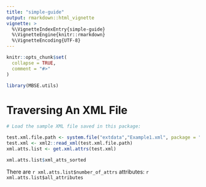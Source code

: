 ```yaml
---
title: "simple-guide"
output: rmarkdown::html_vignette
vignette: >
  %\VignetteIndexEntry{simple-guide}
  %\VignetteEngine{knitr::rmarkdown}
  %\VignetteEncoding{UTF-8}
---
```


```r
knitr::opts_chunk$set(
  collapse = TRUE,
  comment = "#>"
)
```

```r
library(MBSE.utils)
```


# Traversing An XML File

```r

# Load the sample XML file saved in this package:

test.xml.file.path <- system.file("extdata","Example1.xml", package = "MBSE.utils")
test.xml <- xml2::read_xml(test.xml.file.path)
xml.atts.list <- get.xml.attrs(test.xml)

xml.atts.list$xml_atts_sorted

```

There are `r xml.atts.list$number_of_attrs` attributes: `r xml.atts.list$all_attributes`

